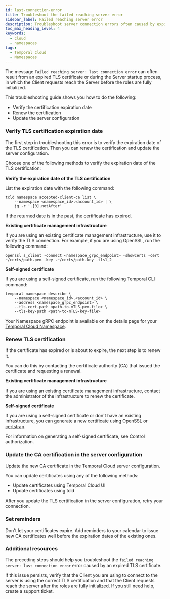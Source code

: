 ```yaml
---
id: last-connection-error
title: Troubleshoot the failed reaching server error
sidebar_label: Failed reaching server error
description: Troubleshoot server connection errors often caused by expired TLS certificates. Verify, renew, and update server configurations to resolve temporal client request issues effectively.
toc_max_heading_level: 4
keywords:
  - cloud
  - namespaces
tags:
  - Temporal Cloud
  - Namespaces
---
```


The message `Failed reaching server: last connection error` can often result from an expired TLS certificate or during the Server startup process, in which the Client requests reach the Server before the roles are fully initialized.

This troubleshooting guide shows you how to do the following:

- Verify the certification expiration date
- Renew the certification
- Update the server configuration

### Verify TLS certification expiration date

The first step in troubleshooting this error is to verify the expiration date of the TLS certification.
Then you can renew the certification and update the server configuration.

Choose one of the following methods to verify the expiration date of the TLS certification:

**Verify the expiration date of the TLS certification**

List the expiration date with the following command:

```command
tcld namespace accepted-client-ca list \
    --namespace <namespace_id>.<account_id> | \
    jq -r '.[0].notAfter'
```

If the returned date is in the past, the certificate has expired.

**Existing certificate management infrastructure**

If you are using an existing certificate management infrastructure, use it to verify the TLS connection.
For example, if you are using OpenSSL, run the following command:

```command
openssl s_client -connect <namespace_grpc_endpoint> -showcerts -cert ~/certs/path.pem -key .~/certs/path.key -tls1_2
```

**Self-signed certificate**

If you are using a self-signed certificate, run the following Temporal CLI command:

```command
temporal namespace describe \
    --namespace <namespace_id>.<account_id> \
    --address <namespace_grpc_endpoint> \
    --tls-cert-path <path-to-mTLS-pem-file> \
    --tls-key-path <path-to-mTLS-key-file>
```

Your Namespace gRPC endpoint is available on the details page for your [Temporal Cloud Namespace](https://cloud.temporal.io/namespaces).

### Renew TLS certification

If the certificate has expired or is about to expire, the next step is to renew it.

You can do this by contacting the certificate authority (CA) that issued the certificate and requesting a renewal.

**Existing certificate management infrastructure**

If you are using an existing certificate management infrastructure, contact the administrator of the infrastructure to renew the certificate.

**Self-signed certificate**

If you are using a self-signed certificate or don't have an existing infrastructure, you can generate a new certificate using OpenSSL or [certstrap](https://github.com/square/certstrap).

For information on generating a self-signed certificate, see Control authorization.

### Update the CA certification in the server configuration

Update the new CA certificate in the Temporal Cloud server configuration.

You can update certificates using any of the following methods:

- Update certificates using Temporal Cloud UI
- Update certificates using tcld

After you update the TLS certification in the server configuration, retry your connection.

### Set reminders

Don't let your certificates expire.
Add reminders to your calendar to issue new CA certificates well before the expiration dates of the existing ones.

### Additional resources

The preceding steps should help you troubleshoot the `failed reaching server: last connection error` error caused by an expired TLS certificate.

If this issue persists, verify that the Client you are using to connect to the server is using the correct TLS certification and that the Client requests reach the server after the roles are fully initialized.
If you still need help, create a support ticket.
